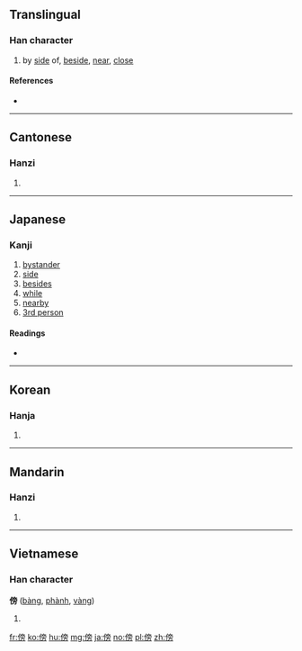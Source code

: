 ==Translingual==

===Han character===
{{Han char|rn=9|rad=人|as=10|sn=12|four=2022<sub>7</sub>|canj=人卜月尸 (OYBS)|ids=⿰[[亻]][[旁]]}}

# by [[side]] of, [[beside]], [[near]], [[close]]

====References====
* {{Han ref|kx=0113.020|dkj=00948|dj=0240.120|hdz=10205.060|uh=508D|ud=20621|bh=B3C4|bd=46020}}

----

==Cantonese==

===Hanzi===
{{yue-hanzi|jyut=[[bong6]], [[pong4]], [[pong6]]|y=bong6, pong4, pong6}}

# {{defn|lang=yue|sort=人10}}

----

==Japanese==

===Kanji===
{{ja-kanji|grade=c|rs=人10}}

# [[bystander]]
# [[side]]
# [[besides]]
# [[while]]
# [[nearby]]
# [[3rd person]]

====Readings====
* {{ja-readings|goon=[[ぼう]] (bō)|kanon=[[ほう]] (hō)|kun=[[かたわら]] (katawara), [[そばに]] ([[傍に]], sobani), [[そう]] (sou)}}

----

==Korean==

===Hanja===
{{ko-hanja|hangeul=[[방]], [[팽]]|rv=bang, paeng|mr=pang, p'aeng}}

# {{defn|lang=ko|sort=人10}}

----

==Mandarin==

===Hanzi===
{{cmn-hanzi|pin=[[bàng]] ([[bang4]])|wg=pang<sup>4</sup>}}

# {{defn|lang=cmn|sort=人10}}

----

==Vietnamese==

===Han character===
'''傍''' ([[bàng]], [[phành]], [[vàng]])

# {{defn|lang=vi}}

[[fr:傍]]
[[ko:傍]]
[[hu:傍]]
[[mg:傍]]
[[ja:傍]]
[[no:傍]]
[[pl:傍]]
[[zh:傍]]